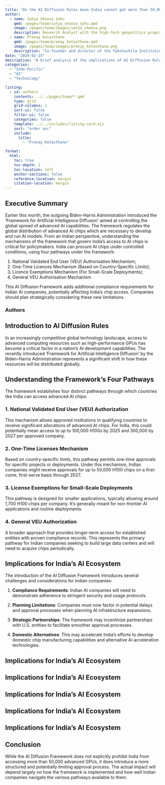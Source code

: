 ```yaml
---
title: "Do the AI Diffusion Rules mean India cannot get more than 50,000 advanced GPUs?"
author:
  - name: Satya Shoova Sahu
    qmd: /pages/team/satya_shoova_sahu.qmd
    image: /pages/team/images/satya_shoova.png
    description: Research Analyst with the high-tech geopolitics programme
  - name: Pranay Kotasthane
    qmd: /pages/team/pranay_kotasthane.qmd
    image: /pages/team/images/pranay_kotasthane.png
    description: "Co-founder and director of the Takshashila Institution, an independent centre for research and education in public policy"
date: "2024-02-15"
description: "A brief analysis of the implications of AI Diffusion Rules on India's GPU accessibility"
categories: 
  - "Indo-Pacific"
  - "AI"
  - "Technology"

listing:
  - id: authors
    contents: ../../pages/team/*.qmd
    type: grid
    grid-columns: 1
    sort-ui: false
    filter-ui: false
    categories: false
    template: ../../includes/listing-card.ejs
    sort: "order asc"
    include:
      title:
        - "Pranay Kotasthane"

format:
  html:
    toc: true
    toc-depth: 2
    toc-location: left
    anchor-sections: false
    reference-location: margin
    citation-location: margin
---
```


::: {.grid}
::: {.g-col-8}
## Executive Summary
Earlier this month, the outgoing Biden-Harris Administration introduced the 'Framework for Artificial Intelligence Diffusion' aimed at controlling the global spread of advanced AI capabilities. The framework regulates the global distribution of advanced AI chips which are necessary to develop and run AI models. From an Indian perspective, understanding the mechanisms of the framework that govern India's access to AI chips is critical for policymakers. India can procure AI chips under controlled conditions, using four pathways under the framework:

1. National Validated End User (VEU) Authorisation Mechanism;
2. One-Time Licences Mechanism (Based on Country-Specific Limits);
3. Licence Exemptions Mechanism (For Small-Scale Deployments);
4. General VEU Authorisation Mechanism



This AI Diffusion Framework adds additional compliance requirements for Indian AI companies, potentially affecting India's chip access. Companies should plan strategically considering these new limitations.
:::

<!-- ::: {.g-col-4 .executive-author-container} -->
<!-- ### Authors
```{=html}
<a href="/pages/team/satya_shoova_sahu.qmd" class="executive-author-card">
  <img src="/pages/team/images/satya_shoova.png" alt="Satya Shoova Sahu" class="executive-author-image">
  <div class="executive-author-details">
    <p class="executive-author-name">Satya Shoova Sahu</p>
    <p class="executive-author-bio">Research Analyst with the high-tech geopolitics programme</p>
  </div>
</a>

<a href="/pages/team/pranay_kotasthane.qmd" class="executive-author-card">
  <img src="/pages/team/images/pranay_kotasthane.png" alt="Pranay Kotasthane" class="executive-author-image">
  <div class="executive-author-details">
    <p class="executive-author-name">Pranay Kotasthane</p>
    <p class="executive-author-bio">Co-founder and director of the Takshashila Institution, an independent centre for research and education in public policy</p>
  </div>
</a>
```
:::

::: -->

::: {.grid-col-4}
### Authors
:::
:::

::: {#authors}
:::



## Introduction to AI Diffusion Rules

In an increasingly competitive global technology landscape, access to advanced computing resources such as high-performance GPUs has become a critical factor in a nation's AI development capabilities. The recently introduced 'Framework for Artificial Intelligence Diffusion' by the Biden-Harris Administration represents a significant shift in how these resources will be distributed globally.

## Understanding the Framework's Four Pathways

The framework establishes four distinct pathways through which countries like India can access advanced AI chips:

### 1. National Validated End User (VEU) Authorization

This mechanism allows approved institutions in qualifying countries to receive significant allocations of advanced AI chips. For India, this could potentially mean access to up to 100,000 H100s by 2025 and 300,000 by 2027 per approved company.

### 2. One-Time Licenses Mechanism

Based on country-specific limits, this pathway permits one-time approvals for specific projects or deployments. Under this mechanism, Indian companies might receive approvals for up to 50,000 H100 chips on a first-come, first-serve basis through 2027.

### 3. License Exemptions for Small-Scale Deployments

This pathway is designed for smaller applications, typically allowing around 1,700 H100 chips per company. It's generally meant for non-frontier AI applications and routine deployments.

### 4. General VEU Authorization

A broader approach that provides longer-term access for established entities with proven compliance records. This represents the primary pathway for Indian companies seeking to build large data centers and will need to acquire chips periodically.

## Implications for India's AI Ecosystem

The introduction of the AI Diffusion Framework introduces several challenges and considerations for Indian companies:

1. **Compliance Requirements**: Indian AI companies will need to demonstrate adherence to stringent security and usage protocols.

2. **Planning Limitations**: Companies must now factor in potential delays and approval processes when planning AI infrastructure expansions.

3. **Strategic Partnerships**: The framework may incentivize partnerships with U.S. entities to facilitate smoother approval processes.

4. **Domestic Alternatives**: This may accelerate India's efforts to develop domestic chip manufacturing capabilities and alternative AI acceleration technologies.

## Implications for India's AI Ecosystem

## Implications for India's AI Ecosystem

## Implications for India's AI Ecosystem

## Implications for India's AI Ecosystem

## Implications for India's AI Ecosystem

## Conclusion

While the AI Diffusion Framework does not explicitly prohibit India from accessing more than 50,000 advanced GPUs, it does introduce a more structured and potentially limiting approval process. The actual impact will depend largely on how the framework is implemented and how well Indian companies navigate the various pathways available to them.